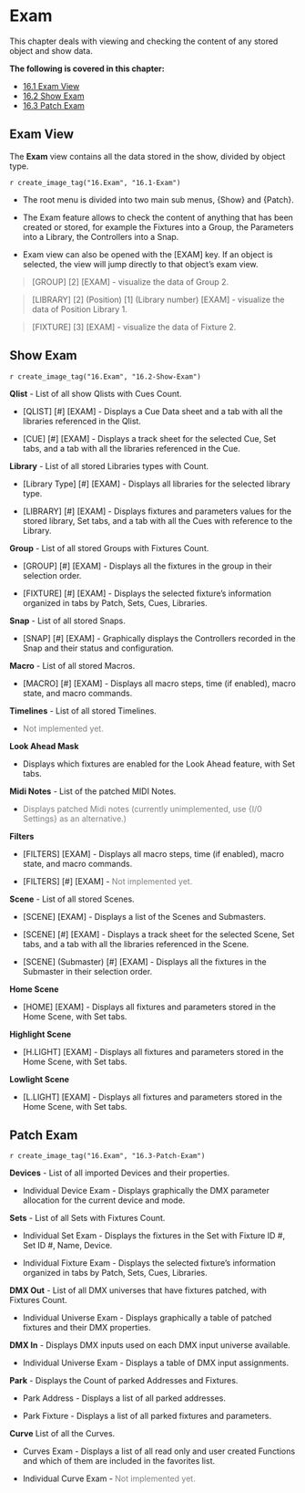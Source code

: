 
# Exam

This chapter deals with viewing and checking the content of any stored object and show data. 

**The following is covered in this chapter:**

-  [16.1 Exam View](#Exam-View-16.1)
-  [16.2 Show Exam](#Show-Exam-16.2)
-  [16.3 Patch Exam](#Patch-Exam-16.3)

## Exam View {#Exam-View-16.1}

The **Exam** view contains all the data stored in the show, divided by object type.

`r create_image_tag("16.Exam", "16.1-Exam")`

- The root menu is divided into two main sub menus, {Show} and {Patch}.

- The Exam feature allows to check the content of anything that has been created or stored, for example the Fixtures into a Group, the Parameters into a Library, the Controllers into a Snap.

- Exam view can also be opened with the \[EXAM] key. If an object is selected, the view will jump directly to that object's exam view.

> \[GROUP] \[2] \[EXAM] - visualize the data of Group 2.

> \[LIBRARY] \[2] (Position) \[1] (Library number) \[EXAM] - visualize the data of Position Library 1.

> \[FIXTURE] \[3] \[EXAM] - visualize the data of Fixture 2.


## Show Exam {#Show-Exam-16.2}


`r create_image_tag("16.Exam", "16.2-Show-Exam")`

**Qlist** - List of all show Qlists with Cues Count.

-   \[QLIST] \[#] \[EXAM] - Displays a Cue Data sheet and a tab with all the libraries referenced in the Qlist.

-   \[CUE] \[#] \[EXAM] - Displays a track sheet for the selected Cue, Set tabs, and a tab with all the libraries referenced in the Cue.
 
**Library** - List of all stored Libraries types with Count.

-   \[Library Type] \[#] \[EXAM] - Displays all libraries for the selected library type.

-   \[LIBRARY] \[#] \[EXAM] - Displays fixtures and parameters values for the stored library, Set tabs, and a tab with all the Cues with reference to the Library.

**Group** - List of all stored Groups with Fixtures Count.

-   \[GROUP] \[#] \[EXAM] - Displays all the fixtures in the group in their selection order.

-   \[FIXTURE] \[#] \[EXAM] - Displays the selected fixture's information organized in tabs by Patch, Sets, Cues, Libraries.

**Snap** - List of all stored Snaps.

-   \[SNAP] \[#] \[EXAM] - Graphically displays the Controllers recorded in the Snap and their status and configuration.

**Macro** - List of all stored Macros.

-   \[MACRO] \[#] \[EXAM] - Displays all macro steps, time (if enabled), macro state, and macro commands.

**Timelines** - List of all stored Timelines.

-   <span style="color:Gray">Not implemented yet.</span>

**Look Ahead Mask**

-   Displays which fixtures are enabled for the Look Ahead feature, with Set tabs.

**Midi Notes** - List of the patched MIDI Notes.

-   <span style="color:Gray">Displays patched Midi notes (currently unimplemented, use {I/0 Settings} as an alternative.) </span>

**Filters**

-   \[FILTERS] \[EXAM] - Displays all macro steps, time (if enabled), macro state, and macro commands.

-   \[FILTERS] \[#] \[EXAM] - <span style="color:Gray">Not implemented yet.</span>

**Scene** - List of all stored Scenes.

-   \[SCENE] \[EXAM] - Displays a list of the Scenes and Submasters.

-   \[SCENE] \[#] \[EXAM] - Displays a track sheet for the selected Scene, Set tabs, and a tab with all the libraries referenced in the Scene.

-   \[SCENE] (Submaster) \[#] \[EXAM] - Displays all the fixtures in the Submaster in their selection order.

**Home Scene** 

-   \[HOME] \[EXAM] - Displays all fixtures and parameters stored in the Home Scene, with Set tabs.

**Highlight Scene**

-   \[H.LIGHT] \[EXAM] - Displays all fixtures and parameters stored in the Home Scene, with Set tabs.

**Lowlight Scene**

-   \[L.LIGHT] \[EXAM] - Displays all fixtures and parameters stored in the Home Scene, with Set tabs.


## Patch Exam {#Patch-Exam-16.3}


`r create_image_tag("16.Exam", "16.3-Patch-Exam")`

**Devices** - List of all imported Devices and their properties.

-   Individual Device Exam - Displays graphically the DMX parameter allocation for the current device and mode.
  
**Sets** - List of all Sets with Fixtures Count.

-   Individual Set Exam - Displays the fixtures in the Set with Fixture ID #, Set ID #, Name, Device.

-   Individual Fixture Exam - Displays the selected fixture's information organized in tabs by Patch, Sets, Cues, Libraries.

**DMX Out** - List of all DMX universes that have fixtures patched, with Fixtures Count. 

-   Individual Universe Exam - Displays graphically a table of patched fixtures and their DMX properties.

**DMX In** - Displays DMX inputs  used on each DMX input universe available.

-   Individual Universe Exam - Displays a table of DMX input assignments.

**Park** - Displays the Count of parked Addresses and Fixtures.

-   Park Address - Displays a list of all parked addresses.

-   Park Fixture - Displays a list of all parked fixtures and parameters.

**Curve** List of all the Curves.

-   Curves Exam - Displays a list of all read only and user created Functions and which of them are included in the favorites list.

-   Individual Curve Exam - <span style="color:Gray">Not implemented yet.</span>

